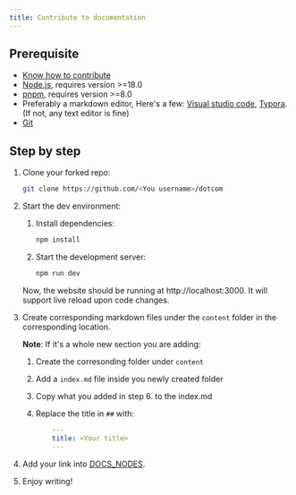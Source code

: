 ```yaml
---
title: Contribute to documentation
---
```


## Prerequisite

- [Know how to contribute](https://docs.github.com/en/get-started/quickstart/contributing-to-projects)
- [Node.js](https://nodejs.org), requires version >=18.0
- [pnpm](https://pnpm.io), requires version >=8.0
- Preferably a markdown editor, Here's a few: [Visual studio code](https://code.visualstudio.com/), [Typora](https://typora.io/). (If not, any text editor is fine)
- [Git](https://git-scm.com/downloads)

## Step by step

1. Clone your forked repo:

   ```bash
   git clone https://github.com/<You username>/dotcom
   ```

2. Start the dev environment:

   1. Install dependencies:

      ```bash
      npm install
      ```

   2. Start the development server:

      ```bash
      npm run dev
      ```

   Now, the website should be running at http://localhost:3000. It will support live reload upon code changes.

3. Create corresponding markdown files under the `content` folder in the corresponding location.

   **Note**: If it's a whole new section you are adding:

   1. Create the corresonding folder under `content`
   2. Add a `index.md` file inside you newly created folder
   3. Copy what you added in step 6. to the index.md
   4. Replace the title in `##` with:

      ```yaml
          ---
          title: <Your title>
          ---
      ```

4. Add your link into [DOCS_NODES](https://github.com/usememos/dotcom/blob/main/src/app/docs/%5B%5B...slug%5D%5D/navigation.tsx#L16).

5. Enjoy writing!
